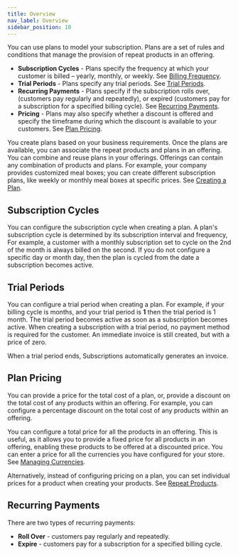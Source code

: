 ```yaml
---
title: Overview
nav_label: Overview
sidebar_position: 10
---
```


You can use plans to model your subscription. Plans are a set of rules and conditions that manage the provision of repeat products in an offering. 

- **Subscription Cycles** - Plans specify the frequency at which your customer is billed – yearly, monthly, or weekly. See [Billing Frequency](#billing-cycles).
- **Trial Periods** - Plans specify any trial periods. See [Trial Periods](#trial-periods).
- **Recurring Payments** - Plans specify if the subscription rolls over, (customers pay regularly and repeatedly), or expired (customers pay for a subscription for a specified billing cycle). See [Recurring Payments](#recurring-payments).
- **Pricing** - Plans may also specify whether a discount is offered and specify the timeframe during which the discount is available to your customers. See [Plan Pricing](#plan-pricing).
      
You create plans based on your business requirements. Once the plans are available, you can associate the repeat products and plans in an offering. You can combine and reuse plans in your offerings. Offerings can contain any combination of products and plans. For example, your company provides customized meal boxes; you can create different subscription plans, like weekly or monthly meal boxes at specific prices. See [Creating a Plan](#creating-a-plan).

## Subscription Cycles

You can configure the subscription cycle when creating a plan. A plan's subscription cycle is determined by its subscription interval and frequency, For example, a customer with a monthly subscription set to cycle on the 2nd of the month is always billed on the second. If you do not configure a specific day or month day, then the plan is cycled from the date a subscription becomes active.

## Trial Periods
      
You can configure a trial period when creating a plan. For example, if your billing cycle is months, and your trial period is **1** then the trial period is 1 month. The trial period becomes active as soon as a subscription becomes active. When creating a subscription with a trial period, no payment method is required for the customer. An immediate invoice is still created, but with a price of zero.
      
When a trial period ends, Subscriptions automatically generates an invoice.

## Plan Pricing

You can provide a price for the total cost of a plan, or, provide a discount on the total cost of any products within an offering. For example, you can configure a percentage discount on the total cost of any products within an offering.

You can configure a total price for all the products in an offering. This is useful, as it allows you to provide a fixed price for all products in an offering, enabling these products to be offered at a discounted price. You can enter a price for all the currencies you have configured for your store. See [Managing Currencies](/docs/commerce-manager/product-experience-manager/currencies/manage-currencies).

Alternatively, instead of configuring pricing on a plan, you can set individual prices for a product when creating your products. See [Repeat Products](/docs/commerce-manager/subscriptions/products/managing-products-cm).

## Recurring Payments

There are two types of recurring payments:

- **Roll Over** - customers pay regularly and repeatedly.
- **Expire** - customers pay for a subscription for a specified billing cycle.
